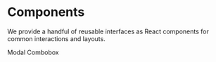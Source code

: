 
<Meta title="Component Overview" component={Modal} />

# Components

We provide a handful of reusable interfaces as React components for common interactions and layouts.

<Canvas>
  <label className='prism-label'>Modal</label>
  <ModalExample />
</Canvas>

<Canvas>
  <label className='prism-label'>Combobox</label>
  <ComboboxExample />
</Canvas>

